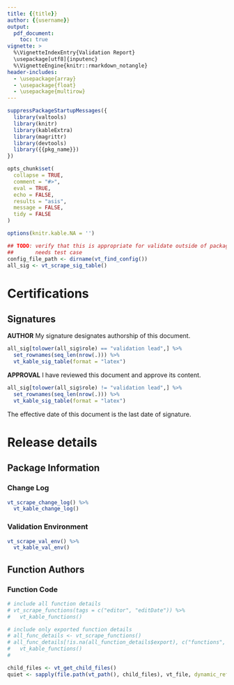 ```yaml
---
title: {{title}}
author: {{username}}
output: 
  pdf_document:
    toc: true
vignette: >
  %\VignetteIndexEntry{Validation Report}
  \usepackage[utf8]{inputenc}
  %\VignetteEngine{knitr::rmarkdown_notangle}
header-includes:
  - \usepackage{array}
  - \usepackage{float}
  - \usepackage{multirow}
---
```


```r
suppressPackageStartupMessages({
  library(valtools)
  library(knitr)
  library(kableExtra)
  library(magrittr)
  library(devtools)
  library({{pkg_name}})
})

opts_chunk$set(
  collapse = TRUE,
  comment = "#>",
  eval = TRUE,
  echo = FALSE,
  results = "asis",
  message = FALSE,
  tidy = FALSE
)

options(knitr.kable.NA = '')

```

```r
## TODO: verify that this is appropriate for validate outside of package model
##       needs test case
config_file_path <- dirname(vt_find_config())
all_sig <- vt_scrape_sig_table() 
```
\newpage

# Certifications

## Signatures

**AUTHOR** My signature designates authorship of this document.

```r
all_sig[tolower(all_sig$role) == "validation lead",] %>%
  set_rownames(seq_len(nrow(.))) %>%
  vt_kable_sig_table(format = "latex")
```

**APPROVAL** I have reviewed this document and approve its content.

```r
all_sig[tolower(all_sig$role) != "validation lead",] %>%
  set_rownames(seq_len(nrow(.))) %>% 
  vt_kable_sig_table(format = "latex")
```

The effective date of this document is the last date of signature.

\newpage

# Release details

## Package Information

### Change Log

```r
vt_scrape_change_log() %>% 
  vt_kable_change_log()
```

### Validation Environment

```r
vt_scrape_val_env() %>% 
  vt_kable_val_env()
```

## Function Authors
### Function Code

```r


# include all function details
# vt_scrape_functions(tags = c("editor", "editDate")) %>% 
#   vt_kable_functions()

# include only exported function details
# all_func_details <- vt_scrape_functions()
# all_func_details[!is.na(all_function_details$export), c("functions", "editor", "editDate")] %>% 
#   vt_kable_functions()
#   
```

```r
child_files <- vt_get_child_files()
quiet <- sapply(file.path(vt_path(), child_files), vt_file, dynamic_referencing = TRUE)
```
